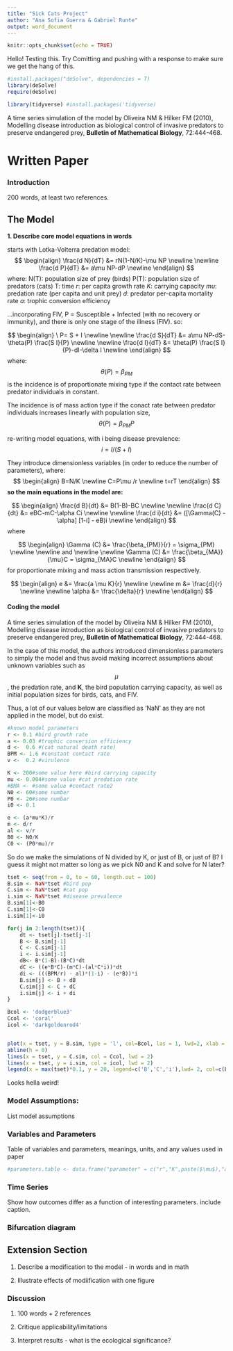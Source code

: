 ```yaml
---
title: "Sick Cats Project"
author: "Ana Sofia Guerra & Gabriel Runte"
output: word_document
---
```


```r
knitr::opts_chunk$set(echo = TRUE)
```

Hello! Testing this. Try Comitting and pushing with a response to make sure we get the hang of this. 
 
```r
#install.packages("deSolve", dependencies = T)
library(deSolve)
require(deSolve)

library(tidyverse) #install.packages('tidyverse)
```
 
A time series simulation of the model by Oliveira NM & Hilker FM (2010), Modelling disease introduction as biological control of invasive predators to preserve endangered prey, **Bulletin of Mathematical Biology**, 72:444-468. 


# Written Paper

### Introduction
200 words, at least two references. 
 
## The Model

**1. Describe core model equations in words**

starts with Lotka-Volterra predation model:
$$
\begin{align}
\frac{d N}{dT}  &= rN(1-N/K)-\mu NP 
\newline
\newline
\frac{d P}{dT} &= a\mu NP-dP
\newline
\end{align}
$$
where:
N(T): population size of prey (birds)
P(T): population size of predators (cats)
T: time
*r*: per capita growth rate
*K*: carrying capacity
*mu*: predation rate (per capita and unit prey)
*d*: predator per-capita mortality rate
*a*: trophic conversion efficiency

...incorporating FIV, P = Susceptible + Infected (with no recovery or immunity), and there is only one stage of the illness (FIV). so:

$$
\begin{align}
\ P= S + I
\newline
\newline
\frac{d S}{dT}  &=  a\mu NP-dS-\theta(P) \frac{S I}{P}
\newline
\newline
\frac{d I}{dT} &= \theta(P) \frac{S I}{P}-dI-\delta I
\newline
\end{align}
$$
where: $$\theta(P) = \beta_{PM}$$ is the incidence is of proportionate mixing type if the contact rate between predator individuals in constant.

The incidence is of mass action type if the conact rate between predator individuals increases linearly with population size, $$\theta(P) = \beta_{PM} P$$


re-writing model equations, with i being disease prevalence: 
$$ i = I/(S+I) $$

They introduce dimensionless variables (in order to reduce the number of parameters), where:
$$ 
\begin{align}
B=N/K
\newline
C=P\mu /r
\newline
t=rT
\end{align}
$$
**so the main equations in the model are: **

$$
\begin{align}
\frac{d B}{dt}  &= B(1-B)-BC
\newline
\newline
\frac{d C}{dt}  &= eBC-mC-\alpha Ci
\newline
\newline
\frac{d i}{dt}  &= ([\Gamma(C) - \alpha] [1-i] - eB)i
\newline
\end{align}
$$
where

$$
\begin{align}
\Gamma (C)  &= \frac{\beta_{PM}}{r} = \sigma_{PM}
\newline
\newline
and
\newline
\newline
\Gamma (C)  &= \frac{\beta_{MA}}{\mu}C = \sigma_{MA}C
\newline
\end{align}
$$
for proportionate mixing and mass action transmission respectively. 

$$
\begin{align}
e  &= \frac{a \mu K}{r}
\newline
\newline
m  &= \frac{d}{r}
\newline
\newline
\alpha  &= \frac{\delta}{r}
\newline
\end{align}
$$

#### Coding the model

A time series simulation of the model by Oliveira NM & Hilker FM (2010), Modelling disease introduction as biological control of invasive predators to preserve endangered prey, **Bulletin of Mathematical Biology**, 72:444-468. 

In the case of this model, the authors introduced dimensionless parameters to simply the model and thus avoid making incorrect assumptions about unknown variables such as $$\mu$$, the predation rate, and **K**, the bird population carrying capacity, as well as initial population sizes for birds, cats, and FIV. 

Thus, a lot of our values below are classified as 'NaN' as they are not applied in the model, but do exist. 

```r
#known model parameters
r <- 0.1 #bird growth rate
a <- 0.03 #trophic conversion efficiency
d <-  0.6 #(cat natural death rate) 
BPM <- 1.6 #constant contact rate
v <-  0.2 #virulence
```

```r
K <- 200#some value here #bird carrying capacity
mu <- 0.004#some value #cat predation rate
#BMA <- #some value #contact rate2
N0 <- 60#some number
P0 <- 20#some number
i0 <- 0.1
```

```r
e <- (a*mu*K)/r
m <- d/r
al <- v/r
B0 <- N0/K
C0 <- (P0*mu)/r
```



 So do we make the simulations of N divided by K, or just of B, or just of B? I guess it might not matter so long as we pick N0 and K and solve for N later?

```r
tset <- seq(from = 0, to = 60, length.out = 100)
B.sim <- NaN*tset #bird pop 
C.sim <- NaN*tset #cat pop 
i.sim <- NaN*tset #disease prevalence
B.sim[1]<-B0
C.sim[1]<-C0
i.sim[1]<-i0
```

```r
for(j in 2:length(tset)){
	dt <- tset[j]-tset[j-1]
	B <- B.sim[j-1] 
	C <- C.sim[j-1]
	i <- i.sim[j-1]
	dB<- B*(1-B)-(B*C)*dt
	dC <- ((e*B*C)-(m*C)-(al*C*i))*dt 
	di <- (((BPM/r) - al)*(1-i) - (e*B))*i
	B.sim[j] <- B + dB 
	C.sim[j] <- C + dC 
	i.sim[j] <- i + di 
}
```



```r
Bcol <- 'dodgerblue3'
Ccol <- 'coral'
icol <- 'darkgoldenrod4'


plot(x = tset, y = B.sim, type = 'l', col=Bcol, las = 1, lwd=2, xlab = 'Time', ylab = 'Number of Individuals', ylim = c(-1000,1000))
abline(h = 0)
lines(x = tset, y = C.sim, col = Ccol, lwd = 2)
lines(x = tset, y = i.sim, col = icol, lwd = 2)
legend(x = max(tset)*0.1, y = 20, legend=c('B','C','i'),lwd= 2, col=c(Bcol,Ccol,icol), horiz=TRUE)
```

Looks hella weird!

### Model Assumptions:
List model assumptions

### Variables and Parameters
Table of variables and parameters, meanings, units, and any values used in paper

```r
#parameters.table <- data.frame("parameter" = c("r","K",paste($\mu$),"a","d",), "definition" = " ", "value" = , "units" =, stringsAsFactors = FALSE)
```

### Time Series
Show how outcomes differ as a function of interesting parameters. include caption. 

### Bifurcation diagram

## Extension Section

1. Describe a modification to the model - in words and in math

2. Illustrate effects of modiification with one figure 

### Discussion

1. 100 words + 2 references

2. Critique applicability/limitations

3. Interpret results - what is the ecological significance? 


